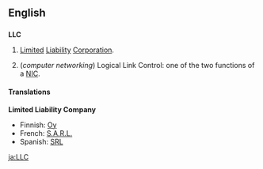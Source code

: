 {{wikipedia}}
==English==

==={{initialism}}===
'''LLC'''

# {{business|legal}} [[limited|Limited]] [[liability|Liability]] [[corporation|Corporation]].
# (''computer networking'') Logical Link Control: one of the two functions of a [[NIC]].

====Translations====
'''Limited Liability Company'''
*Finnish: [[Oy]]
*French: [[S.A.R.L.]]
*Spanish: [[SRL]]

[[ja:LLC]]